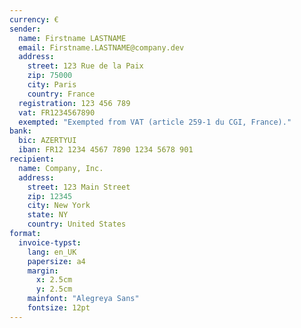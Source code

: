 ```yaml
---
currency: €
sender:
  name: Firstname LASTNAME
  email: Firstname.LASTNAME@company.dev
  address:
    street: 123 Rue de la Paix
    zip: 75000
    city: Paris
    country: France
  registration: 123 456 789
  vat: FR1234567890
  exempted: "Exempted from VAT (article 259-1 du CGI, France)."
bank:
  bic: AZERTYUI
  iban: FR12 1234 4567 7890 1234 5678 901
recipient:
  name: Company, Inc.
  address:
    street: 123 Main Street
    zip: 12345
    city: New York
    state: NY
    country: United States
format:
  invoice-typst:
    lang: en_UK
    papersize: a4
    margin:
      x: 2.5cm
      y: 2.5cm
    mainfont: "Alegreya Sans"
    fontsize: 12pt
---
```


```{=typst}
#table(
  columns: (1fr, auto, auto, auto, auto),
  rows: 36pt,
  fill: (col, row) =>
    if (row == 0 and col in (0, 1, 2, 3, 4, 5)) or (row == 5 and col in (2, 3, 4, 5)) {
      luma(240)
    } else {
      white
    },
  inset: 5pt,
  align: horizon,
  stroke: none,
  [*Details*], [*Qty*], [*Unit price*], [*VAT %*], [*Total excl. VAT*],
  [*{{< meta invoice.task >}}* \ _{{< meta invoice.details >}}_], [1], [{{< meta currency >}}{{< meta invoice.amount >}}], [0 %], [{{< meta currency >}}{{< meta invoice.amount >}}],
  [], [], [], [], [],
  [], [], [*Total excl. VAT*], [], [{{< meta currency >}}{{< meta invoice.amount >}}],
  [], [], [*VAT*], [], [{{< meta currency >}}0.00],
  [], [], [*Total*], [], [{{< meta currency >}}{{< meta invoice.amount >}}]
)
```
